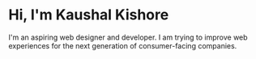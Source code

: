 # Hi, I'm Kaushal Kishore

I'm an aspiring web designer and developer. I am trying to improve web experiences for the next generation of consumer-facing companies.
